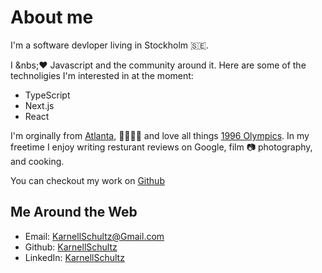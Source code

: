 # About me

I'm a software devloper living in Stockholm 🇸🇪.

I &nbs;❤️ Javascript and the community around it. Here are some of the technoligies I'm interested in at the moment:

- TypeScript
- Next.js
- React

I'm orginally from [Atlanta](https://sv.wikipedia.org/wiki/Atlanta), 🦅🇺🇸🦅
and love all things [1996 Olympics](https://www.olympic.org/atlanta-1996).
In my freetime I enjoy writing resturant reviews on Google, film 📷 photography, and cooking.

You can checkout my work on [Github](https://github.com/KarnellSchultz)

## Me Around the Web

- Email: [KarnellSchultz@Gmail.com](mailto:KarnellSchultz@gmail.com)
- Github: [KarnellSchultz](https://github.com/KarnellSchultz)
- LinkedIn: [KarnellSchultz](https://www.linkedin.com/in/karnell-schultz-a30bb33b/)
